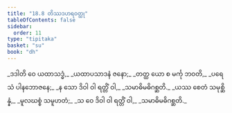 ```yaml
---
title: "18.8 တိဿဒဟရဝတ္ထု"
tableOfContents: false
sidebar:
  order: 11
type: "tipitaka"
basket: "su"
book: "dh"
---
```



<DynamicBreadcrumb />

<Division number="249" book="dh">

<Paragraph number="269" type="verses" book="dh">
_ဒဒါတိ ဝေ ယထာသဒ္ဓံ,_  
_ယထာပသာဒနံ ဇနော;_  
_တတ္ထ ယော စ မင်္ကု ဘဝတိ,_  
_ပရေသံ ပါနဘောဇနေ;_  
_န သော ဒိဝါ ဝါ ရတ္တိံ ဝါ,_  
_သမာဓိမဓိဂစ္ဆတိ._  

</Paragraph>

</Division>
<Division number="250" book="dh">

<Paragraph number="270" type="verses" book="dh">
_ယဿ စေတံ သမုစ္ဆိန္နံ,_  
_မူလဃစ္စံ သမူဟတံ;_  
_သ ဝေ ဒိဝါ ဝါ ရတ္တိံ ဝါ,_  
_သမာဓိမဓိဂစ္ဆတိ._
</Paragraph>
</Division>